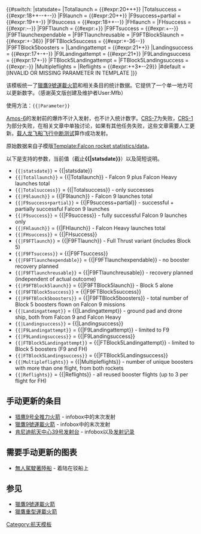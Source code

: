 <onlyinclude><includeonly>{{#switch:{{{1}}}
|statsdate= {{Falcon_rocket_statistics/data|statsdate}}
|Totallaunch = {{#expr:20+{{Falcon_rocket_statistics/data|F9FTlaunchexpendable}}+{{Falcon_rocket_statistics/data|F9FTlaunchreusable}}+{{Falcon_rocket_statistics/data|FHlaunch}}}}
|Totalsuccess = {{#expr:18+{{Falcon_rocket_statistics/data|F9FTlaunchexpendable}}+{{Falcon_rocket_statistics/data|F9FTlaunchreusable}}-{{Falcon_rocket_statistics/data|F9B5failure}}-{{Falcon_rocket_statistics/data|F9B5partial}}+{{Falcon_rocket_statistics/data|FHlaunch}}-{{Falcon_rocket_statistics/data|FHfailure}}-{{Falcon_rocket_statistics/data|FHpartial}}}}
|F9launch  = {{#expr:20+{{Falcon_rocket_statistics/data|F9FTlaunchexpendable}}+{{Falcon_rocket_statistics/data|F9FTlaunchreusable}}}}
|F9success+partial = {{#expr:19+{{Falcon_rocket_statistics/data|F9FTlaunchexpendable}}+{{Falcon_rocket_statistics/data|F9FTlaunchreusable}}-{{Falcon_rocket_statistics/data|F9B5failure}}}}
|F9success = {{#expr:18+{{Falcon_rocket_statistics/data|F9FTlaunchexpendable}}+{{Falcon_rocket_statistics/data|F9FTlaunchreusable}}-{{Falcon_rocket_statistics/data|F9B5failure}}-{{Falcon_rocket_statistics/data|F9B5partial}}}}
|FHlaunch  = {{Falcon_rocket_statistics/data|FHlaunch}}
|FHsuccess = {{#expr:{{Falcon_rocket_statistics/data|FHlaunch}}-{{Falcon_rocket_statistics/data|FHfailure}}-{{Falcon_rocket_statistics/data|FHpartial}}}}
|F9FTlaunch  = {{#expr:{{Falcon_rocket_statistics/data|F9FTlaunchexpendable}}+{{Falcon_rocket_statistics/data|F9FTlaunchreusable}}}}
|F9FTsuccess = {{#expr:{{Falcon_rocket_statistics/data|F9FTlaunchexpendable}}+{{Falcon_rocket_statistics/data|F9FTlaunchreusable}}-{{Falcon_rocket_statistics/data|F9B5failure}}-{{Falcon_rocket_statistics/data|F9B5partial}}}}
|F9FTlaunchexpendable = {{Falcon_rocket_statistics/data|F9FTlaunchexpendable}}
|F9FTlaunchreusable = {{Falcon_rocket_statistics/data|F9FTlaunchreusable}}
|F9FTBlock5launch  = {{#expr:{{Falcon_rocket_statistics/data|F9FTlaunchexpendable}}+{{Falcon_rocket_statistics/data|F9FTlaunchreusable}}-36}}
|F9FTBlock5success = {{#expr:{{Falcon_rocket_statistics/data|F9FTlaunchexpendable}}+{{Falcon_rocket_statistics/data|F9FTlaunchreusable}}-36-{{Falcon_rocket_statistics/data|F9B5failure}}-{{Falcon_rocket_statistics/data|F9B5partial}}}}
|F9FTBlock5boosters = {{Falcon_rocket_statistics/data|F9FTBlock5boosters}}
|Landingattempt = {{#expr:21+{{Falcon_rocket_statistics/data|FTBlock5Landingattempt}}+{{Falcon_rocket_statistics/data|FHLandingattempt}}}}
|Landingsuccess = {{#expr:17+{{Falcon_rocket_statistics/data|FTBlock5Landingattempt}}-{{Falcon_rocket_statistics/data|FTBlock5Landingfailure}}+{{Falcon_rocket_statistics/data|FHLandingattempt}}-{{Falcon_rocket_statistics/data|FHLandingfailure}}}}
|F9Landingattempt = {{#expr:21+{{Falcon_rocket_statistics/data|FTBlock5Landingattempt}}}}
|F9Landingsuccess = {{#expr:17+{{Falcon_rocket_statistics/data|FTBlock5Landingattempt}}-{{Falcon_rocket_statistics/data|FTBlock5Landingfailure}}}}
|FTBlock5Landingattempt = {{Falcon_rocket_statistics/data|FTBlock5Landingattempt}}
|FTBlock5Landingsuccess = {{#expr:{{Falcon_rocket_statistics/data|FTBlock5Landingattempt}}-{{Falcon_rocket_statistics/data|FTBlock5Landingfailure}}}}
|Multipleflights = {{Falcon_rocket_statistics/data|Multipleflights}}
|Reflights = {{#expr:{{Falcon_rocket_statistics/data|F9FTlaunchreusable}}+{{Falcon_rocket_statistics/data|F9FTlaunchexpendable}}+3*{{Falcon_rocket_statistics/data|FHlaunch}}-{{Falcon_rocket_statistics/data|F9FTBlock5boosters}}-29}}
|#default = [INVALID OR MISSING PARAMETER IN TEMPLATE {{PAGENAME}}]}}</includeonly></onlyinclude>

该模板统一了[[獵鷹9號運載火箭]]和相关条目的统计数据。它提供了一个单一地方可以更新数字。（感谢英文版创建及维护者User:Mfb）

使用方法：<code>{<nowiki/>{{{PAGENAME}}|Parameter}<nowiki/>}</code> 

[[Amos-6]]的发射前的爆炸不计入发射，也不计入统计数字。[[SpaceX CRS-7|CRS-7]]为失败，[[SpaceX CRS-1|CRS-1]]为部分失败，在相关文章中单独讨论，如果有其他任务失败，这些文章需要人工更新。[[载人龙飞船飞行中断测试]]算作成功发射。

原始数据来自子模版[[Template:Falcon rocket statistics/data]]。

以下是支持的参数，当前值（截止''' {{{{FULLPAGENAME}}|statsdate}} '''）以及简短说明。

* <code>{<nowiki/>{{{PAGENAME}}|statsdate}<nowiki/>}</code> = {{{{FULLPAGENAME}}|statsdate}}
* <code>{<nowiki/>{{{PAGENAME}}|Totallaunch}<nowiki/>}</code> = {{{{FULLPAGENAME}}|Totallaunch}} - Falcon 9 plus Falcon Heavy launches total
* <code>{<nowiki/>{{{PAGENAME}}|Totalsuccess}<nowiki/>}</code> = {{{{FULLPAGENAME}}|Totalsuccess}} - only successes
* <code>{<nowiki/>{{{PAGENAME}}|F9launch}<nowiki/>}</code> = {{{{FULLPAGENAME}}|F9launch}} - Falcon 9 launches total
* <code>{<nowiki/>{{{PAGENAME}}|F9success+partial}<nowiki/>}</code> = {{{{FULLPAGENAME}}|F9success+partial}} - successful + partially successful Falcon 9 launches
* <code>{<nowiki/>{{{PAGENAME}}|F9success}<nowiki/>}</code> = {{{{FULLPAGENAME}}|F9success}} - fully successful Falcon 9 launches only
* <code>{<nowiki/>{{{PAGENAME}}|FHlaunch}<nowiki/>}</code> = {{{{FULLPAGENAME}}|FHlaunch}} - Falcon Heavy launches total
* <code>{<nowiki/>{{{PAGENAME}}|FHsuccess}<nowiki/>}</code> = {{{{FULLPAGENAME}}|FHsuccess}}
* <code>{<nowiki/>{{{PAGENAME}}|F9FTlaunch}<nowiki/>}</code> = {{{{FULLPAGENAME}}|F9FTlaunch}} - Full Thrust variant (includes Block 5)
* <code>{<nowiki/>{{{PAGENAME}}|F9FTsuccess}<nowiki/>}</code> = {{{{FULLPAGENAME}}|F9FTsuccess}}
* <code>{<nowiki/>{{{PAGENAME}}|F9FTlaunchexpendable}<nowiki/>}</code> = {{{{FULLPAGENAME}}|F9FTlaunchexpendable}} - no booster recovery planned
* <code>{<nowiki/>{{{PAGENAME}}|F9FTlaunchreusable}<nowiki/>}</code> = {{{{FULLPAGENAME}}|F9FTlaunchreusable}} - recovery planned (independent of actual outcome)
* <code>{<nowiki/>{{{PAGENAME}}|F9FTBlock5launch}<nowiki/>}</code> = {{{{FULLPAGENAME}}|F9FTBlock5launch}} - Block 5 alone
* <code>{<nowiki/>{{{PAGENAME}}|F9FTBlock5success}<nowiki/>}</code> = {{{{FULLPAGENAME}}|F9FTBlock5success}}
* <code>{<nowiki/>{{{PAGENAME}}|F9FTBlock5boosters}<nowiki/>}</code> = {{{{FULLPAGENAME}}|F9FTBlock5boosters}} - total number of Block 5 boosters flown on Falcon 9 missions
* <code>{<nowiki/>{{{PAGENAME}}|Landingattempt}<nowiki/>}</code> = {{{{FULLPAGENAME}}|Landingattempt}} - ground pad and drone ship, both from Falcon 9 and Falcon Heavy
* <code>{<nowiki/>{{{PAGENAME}}|Landingsuccess}<nowiki/>}</code> = {{{{FULLPAGENAME}}|Landingsuccess}}
* <code>{<nowiki/>{{{PAGENAME}}|F9Landingattempt}<nowiki/>}</code> = {{{{FULLPAGENAME}}|F9Landingattempt}} - limited to F9
* <code>{<nowiki/>{{{PAGENAME}}|F9Landingsuccess}<nowiki/>}</code> = {{{{FULLPAGENAME}}|F9Landingsuccess}}
* <code>{<nowiki/>{{{PAGENAME}}|FTBlock5Landingattempt}<nowiki/>}</code> = {{{{FULLPAGENAME}}|FTBlock5Landingattempt}} - limited to Block 5 boosters (F9 and FH)
* <code>{<nowiki/>{{{PAGENAME}}|FTBlock5Landingsuccess}<nowiki/>}</code> = {{{{FULLPAGENAME}}|FTBlock5Landingsuccess}}
* <code>{<nowiki/>{{{PAGENAME}}|Multipleflights}<nowiki/>}</code> = {{{{FULLPAGENAME}}|Multipleflights}} - number of unique boosters with more than one flight, from both rockets
* <code>{<nowiki/>{{{PAGENAME}}|Reflights}<nowiki/>}</code> = {{{{FULLPAGENAME}}|Reflights}} - all reused booster flights (up to 3 per flight for FH)
<!--<code>{<nowiki/>{{{PAGENAME}}|}<nowiki/>}</code> = {{{{FULLPAGENAME}}|}}-->

==手动更新的条目==
* [[猎鹰9号全推力火箭]] - infobox中的末次发射
* [[獵鷹9號運載火箭]] - infobox中的末次发射
* [[肯尼迪航天中心39号发射台]] - infobox以及[[肯尼迪航天中心39号发射台#LC-39A发射|发射记录]]
<!--
* [[Spaceport#With achieved vertical launches of humans]] - crewed launches-->

==需要手动更新的图表==
<!--
* [[List of Falcon 9 and Falcon Heavy launches]] - statistics graphs and the main table. Update lead when new reuse records are set.
* [[List of Falcon 9 first-stage boosters]] - main table and three graphs. Update lead for 5th+ flights of boosters.-->
* [[無人駕駛著陸船]] - 着陆在驳船上

==参见==
* [[獵鷹9號運載火箭]]
* [[獵鷹重型運載火箭]]
<!--* [[Template:SpaceX missions and payloads]]-->

[[Category:航天模板]]